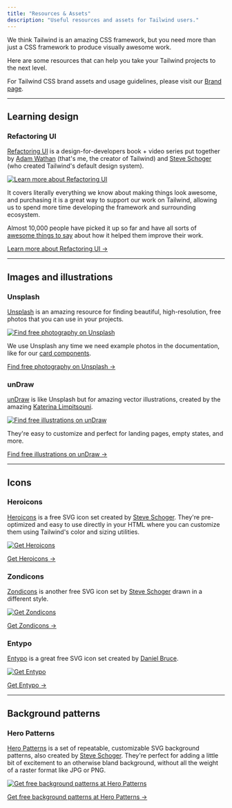 ```yaml
---
title: "Resources & Assets"
description: "Useful resources and assets for Tailwind users."
---
```



We think Tailwind is an amazing CSS framework, but you need more than just a CSS framework to produce visually awesome work.

Here are some resources that can help you take your Tailwind projects to the next level.

For Tailwind CSS brand assets and usage guidelines, please visit our [Brand page](/brand).

---

## Learning design

### Refactoring UI

[Refactoring UI](https://refactoringui.com/book) is a design-for-developers book + video series put together by [Adam Wathan](https://twitter.com/adamwathan) (that's me, the creator of Tailwind) and [Steve Schoger](https://twitter.com/steveschoger) (who created Tailwind's default design system).

<p>
  <a href="https://refactoringui.com/book">
    <img src={require('@/img/resources/refactoring-ui.png').default} alt="Learn more about Refactoring UI" width={1344} height={672} />
  </a>
</p>

It covers literally everything we know about making things look awesome, and purchasing it is a great way to support our work on Tailwind, allowing us to spend more time developing the framework and surrounding ecosystem.

Almost 10,000 people have picked it up so far and have all sorts of [awesome things to say](https://refactoringui.com/book/kind-words/) about how it helped them improve their work.

[Learn more about Refactoring UI &rarr;](https://refactoringui.com/book)

---

## Images and illustrations

### Unsplash

[Unsplash](https://unsplash.com/) is an amazing resource for finding beautiful, high-resolution, free photos that you can use in your projects.

<p>
  <a href="https://unsplash.com/">
    <img src={require('@/img/resources/unsplash.jpg').default} alt="Find free photography on Unsplash" width={1344} height={672} />
  </a>
</p>

We use Unsplash any time we need example photos in the documentation, like for our [card components](/components/cards).

[Find free photography on Unsplash &rarr;](https://unsplash.com)

### unDraw

[unDraw](https://undraw.co/) is like Unsplash but for amazing vector illustrations, created by the amazing [Katerina Limpitsouni](https://twitter.com/ninalimpi).

<p>
  <a href="https://undraw.co/">
    <img src={require('@/img/resources/undraw.png').default} alt="Find free illustrations on unDraw" width={1344} height={672} />
  </a>
</p>

They're easy to customize and perfect for landing pages, empty states, and more.

[Find free illustrations on unDraw &rarr;](https://undraw.co/)

---

## Icons

### Heroicons

[Heroicons](https://github.com/tailwindlabs/heroicons) is a free SVG icon set created by [Steve Schoger](https://twitter.com/steveschoger). They're pre-optimized and easy to use directly in your HTML where you can customize them using Tailwind's color and sizing utilities.

<p>
  <a href="https://github.com/tailwindlabs/heroicons">
    <img src={require('@/img/resources/heroicons-ui.png').default} alt="Get Heroicons" width={1344} height={672} />
  </a>
</p>

[Get Heroicons &rarr;](https://github.com/tailwindlabs/heroicons)

### Zondicons

[Zondicons](http://www.zondicons.com/) is another free SVG icon set by [Steve Schoger](https://twitter.com/steveschoger) drawn in a different style.

<p>
  <a href="http://www.zondicons.com/">
    <img src={require('@/img/resources/zondicons.png').default} alt="Get Zondicons" width={1344} height={672} />
  </a>
</p>

[Get Zondicons &rarr;](http://www.zondicons.com/)

### Entypo

[Entypo](http://www.entypo.com/) is a great free SVG icon set created by [Daniel Bruce](http://www.danielbruce.se/).

<p>
  <a href="http://www.entypo.com/">
    <img src={require('@/img/resources/entypo.png').default} alt="Get Entypo" width={1344} height={672} />
  </a>
</p>

[Get Entypo &rarr;](https://github.com/adamwathan/entypo-optimized)

---

## Background patterns

### Hero Patterns

[Hero Patterns](http://www.heropatterns.com/) is a set of repeatable, customizable SVG background patterns, also created by [Steve Schoger](https://twitter.com/steveschoger). They're perfect for adding a little bit of excitement to an otherwise bland background, without all the weight of a raster format like JPG or PNG.

<p>
  <a href="http://www.heropatterns.com/">
    <img src={require('@/img/resources/hero-patterns.png').default} alt="Get free background patterns at Hero Patterns" width={1344} height={672} />
  </a>
</p>

[Get free background patterns at Hero Patterns &rarr;](http://www.heropatterns.com/)
